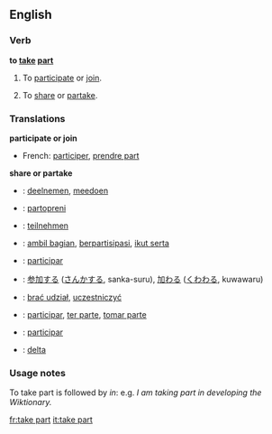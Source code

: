 ==English==

===Verb===
'''to [[take]] [[part]]'''
# {{idiom}} To [[participate]] or [[join]].
# {{idiom}} To [[share]] or [[partake]].

===Translations===
'''participate or join'''
*French: [[participer]], [[prendre part]]

'''share or partake'''

{{checktrans}}

*{{ttbc|Dutch}}: [[deelnemen]], [[meedoen]]
*{{ttbc|Esperanto}}: [[partopreni]]

*{{ttbc|German}}: [[teilnehmen]]
*{{ttbc|Indonesian}}: [[ambil bagian]], [[partisipasi|berpartisipasi]], [[ikut serta]]
*{{ttbc|Interlingua}}: [[participar]]

*{{ttbc|Japanese}}: [[参加]]する ([[さんか]]する, sanka-suru), [[加わる]] ([[くわわる]], kuwawaru)
*{{ttbc|Polish}}: [[brać udział]], [[uczestniczyć]]
*{{ttbc|Portuguese}}: [[participar]], [[ter parte]], [[tomar parte]]
*{{ttbc|Spanish}}: [[participar]]
*{{ttbc|Swedish}}: [[delta]]


===Usage notes===
To take part is followed by ''in'': e.g. ''I am taking part in developing the Wiktionary.''

[[fr:take part]]
[[it:take part]]